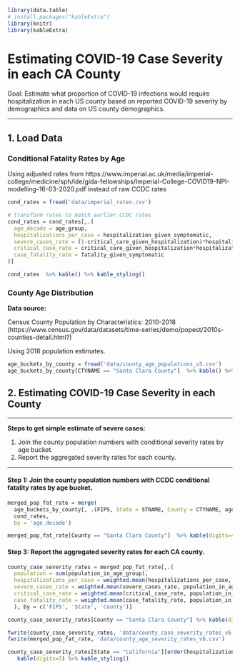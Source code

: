```r
library(data.table)
# install.packages("kableExtra")
library(knitr)
library(kableExtra)
```

# Estimating COVID-19 Case Severity in each CA County

Goal: Estimate what proportion of COVID-19 infections would require hospitalization in each US county based on reported COVID-19 severity by demographics and data on US county demographics.

---

## 1. Load Data

### Conditional Fatality Rates by Age

Using adjusted rates from https://www.imperial.ac.uk/media/imperial-college/medicine/sph/ide/gida-fellowships/Imperial-College-COVID19-NPI-modelling-16-03-2020.pdf instead of raw CCDC rates


```r
cond_rates = fread('data/imperial_rates.csv')

# transform rates to match earlier CCDC rates
cond_rates = cond_rates[,.(
  age_decade = age_group,
  hospitalizations_per_case = hospitalization_given_symptomatic,
  severe_cases_rate = (1-critical_care_given_hospitalization)*hospitalization_given_symptomatic,
  critical_case_rate = critical_care_given_hospitalization*hospitalization_given_symptomatic,
  case_fatality_rate = fatality_given_symptomatic
)]

cond_rates  %>% kable() %>% kable_styling()
```


### County Age Distribution

**Data source:**

Census County Population by Characteristics: 2010-2018 
(https://www.census.gov/data/datasets/time-series/demo/popest/2010s-counties-detail.html?)

Using 2018 population estimates. 


```r
age_buckets_by_county = fread('data/county_age_populations_v5.csv')
age_buckets_by_county[CTYNAME == "Santa Clara County"]  %>% kable() %>% kable_styling()
```



## 2. Estimating COVID-19 Case Severity in each County


---

**Steps to get simple estimate of severe cases:**

1. Join the county population numbers with conditional severity rates by age bucket.
2. Report the aggregated severity rates for each county.

---

#### Step 1: Join the county population numbers with CCDC conditional fatality rates by age bucket.
```r
merged_pop_fat_rate = merge(
  age_buckets_by_county[, .(FIPS, State = STNAME, County = CTYNAME, age_decade, population_in_age_group = pop)],
  cond_rates,
  by = 'age_decade')

merged_pop_fat_rate[County == "Santa Clara County"]  %>% kable(digits=4) %>% kable_styling()
```


#### Step 3: Report the aggregated severity rates for each CA county.

```r
county_case_severity_rates = merged_pop_fat_rate[,.(
  population = sum(population_in_age_group),
  hospitalizations_per_case = weighted.mean(hospitalizations_per_case, population_in_age_group),
  severe_cases_rate = weighted.mean(severe_cases_rate, population_in_age_group),
  critical_case_rate = weighted.mean(critical_case_rate, population_in_age_group),
  case_fatality_rate = weighted.mean(case_fatality_rate, population_in_age_group)
  ), by = c('FIPS', 'State', 'County')]

county_case_severity_rates[County == "Santa Clara County"] %>% kable(digits=3) %>% kable_styling()
```

```r
fwrite(county_case_severity_rates, 'data/county_case_severity_rates_v6.csv')
fwrite(merged_pop_fat_rate, 'data/county_age_severity_rates_v6.csv')

county_case_severity_rates[State == "California"][order(hospitalizations_per_case, decreasing = TRUE)] %>%
   kable(digits=3) %>% kable_styling()
```


